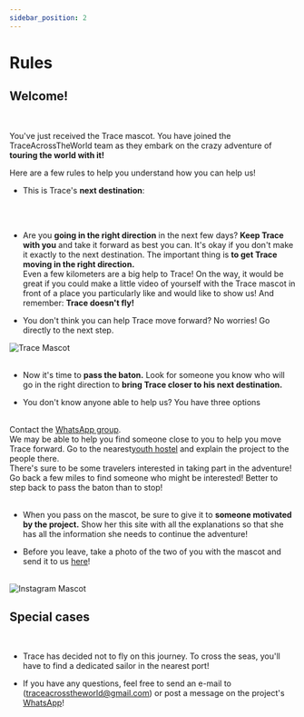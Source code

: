 ```yaml
---
sidebar_position: 2
---
```


# Rules


<meta name="viewport" content="initial-scale=1, width=device-width" />

<h2 style={{ textAlign: "center" }}>Welcome!</h2>

<br/>

You've just received the Trace mascot. You have joined the TraceAcrossTheWorld team as they embark on the crazy adventure of **touring the world with it!**

Here are a few rules to help you understand how you can help us!

-   This is Trace's **next destination**:

<br/>
<div className="text-center" style={{ display: 'flex', justifyContent: 'center', alignItems: 'center', minHeight: '5vh' }}>
      <div>
        <NextCity/>
      </div>
</div>

<br/>

-   Are you **going in the right direction** in the next few days? **Keep Trace with you** and take it forward as best you can.
    It's okay if you don't make it exactly to the next destination. The important thing is **to get Trace moving in the right direction.**\
    Even a few kilometers are a big help to Trace!
    On the way, it would be great if you could make a little video of yourself with the Trace mascot in front of a place you particularly like and would like to show us!
      And remember: **Trace doesn't fly!**

-   You don't think you can help Trace move forward? No worries! Go directly to the next step.

<div style={{ display: "flex", justifyContent: "center" }}>
  <img src="/img/Mascotte/Resize/tracefullbodydetoure.svg" alt="Trace Mascot" />
</div><br/>

-   Now it's time to **pass the baton.** Look for someone you know who will go in the right direction to **bring Trace closer to his next destination.**

-   You don't know anyone able to help us? You have three options

<br/>
<Stack spacing={2} alignItems="center">
  <Item className="contour-ombre" style={{ width: "100%", textAlign: "center"}}>
    Contact the <a href="https://chat.whatsapp.com/FKwW0q23yVk3OdKNKAxGnE" target="_blank" rel="noopener noreferrer">WhatsApp group</a>. <br /> We may be able to help you find someone close to you to help you move Trace forward.  
</Item>
  <Item className="contour-ombre" style={{ width: "100%", textAlign: "center"}}>
    Go to the nearest<a href="https://www.hostelworld.com/" target="_blank" rel="noopener noreferrer">youth hostel</a> and explain the project to the people there. <br /> There's sure to be some travelers interested in taking part in the adventure!  
</Item>
  <Item className="contour-ombre" style={{ width: "100%", textAlign: "center"}}>
    Go back a few miles to find someone who might be interested! Better to step back to pass the baton than to stop!  
</Item>
</Stack>

<br/>
<br/>

-   When you pass on the mascot, be sure to give it to **someone motivated by the project.** Show her this site with all the explanations so that she has all the information she needs to continue the adventure!

-   Before you leave, take a photo of the two of you with the mascot and send it to us <a href="https://www.instagram.com/traceacrosstheworld/" target="_blank" rel="noopener noreferrer">here</a>!

<br/>
<div style={{ display: "flex", justifyContent: "center" }}>
  <img src="/img/Mascotte/Resize/lamaoncomputerinstagram.svg" alt="Instagram Mascot" />
</div>

<h2 style={{ textAlign: "center" }}>Special cases</h2>

<br/>

-   Trace has decided not to fly on this journey. To cross the seas, you'll have to find a dedicated sailor in the nearest port!

-   If you have any questions, feel free to send an e-mail to<a href="mailto:traceacrosstheworld@gmail.com"></a> (traceacrosstheworld@gmail.com) or post a message on the project's <a href="https://chat.whatsapp.com/FKwW0q23yVk3OdKNKAxGnE" target="_blank" rel="noopener noreferrer">WhatsApp</a>!

<br/>
<br/>
<br/>
<br/>

<div style={{ display: 'flex', justifyContent: 'center', alignItems: 'center', marginBottom: '20px' }}>
  <Chip
    label="Groupe WhatsApp de l'équipe"
    component="a"
    href="https://chat.whatsapp.com/FKwW0q23yVk3OdKNKAxGnE"
    variant="outlined"
    clickable
    target="_blank"
    color="success"
  />
</div>
